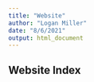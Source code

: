 ```yaml
---
title: "Website"
author: "Logan Miller"
date: "8/6/2021"
output: html_document
---
```


## Website Index
